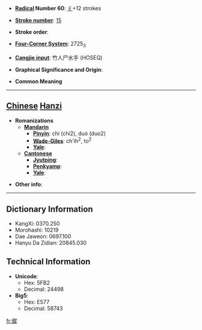 * '''[[Wiktionary:Chinese radical index| Radical]] Number 60''': [[Wiktionary:Chinese radical index 彳|彳]]+12 strokes

* '''[[Wiktionary:Chinese total strokes index|Stroke number]]''': [[Wiktionary:Chinese total strokes index 15|15]]

* '''Stroke order''': 

* '''[[Wiktionary:Chinese four corner index|Four-Corner System]]''': 2725<sub>3</sub>

* '''[[Wiktionary:Chinese Cangjie index|Cangjie input]]''': 竹人尸水手 (HOSEQ)

* '''Graphical Significance and Origin''': 

* '''Common Meaning'''

----

== [[Chinese]] [[Hanzi]] ==

* '''Romanizations'''
** '''[[Mandarin]]'''
*** '''[[Pinyin]]''': chí (chi2), duó (duo2)
*** '''[[Wade-Giles]]''': ch'ih<sup>2</sup>, to<sup>2</sup>
*** '''[[Yale]]''': 
** '''[[Cantonese]]'''
*** '''[[Jyutping]]''':
*** '''[[Penkyamp]]''': 
*** '''[[Yale]]''': 

* '''Other info''': 

----

== Dictionary Information ==

* KangXi: 0370.250
* Morohashi: 10219
* Dae Jaweon: 0697.100
* Hanyu Da Zidian: 20845.030

== Technical Information ==

* '''Unicode''':
** Hex: 5FB2
** Decimal: 24498
* '''Big5''':
** Hex: E577
** Decimal: 58743

[[fr:徲]]